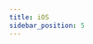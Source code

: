 ```yaml
---
title: iOS
sidebar_position: 5
---
```



<Quickstart product="Voice Conferencing" />

<head>
  <title>iOS Guide</title>
  <meta
    name="description"
    content="Get started with setting up the Voice Conference client on iOS with Dyte. Follow our guide for a seamless iOS client setup."
  />
</head>
